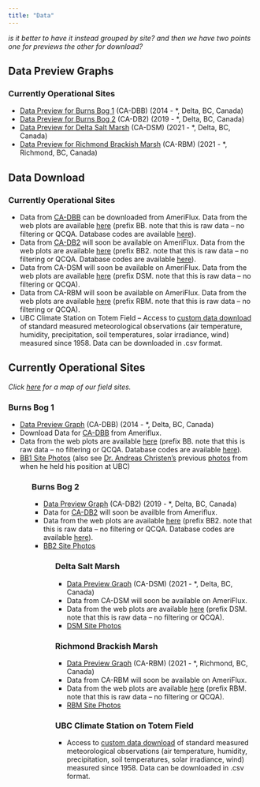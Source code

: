 ```yaml
---
title: "Data"
---
```

*is it better to have it instead grouped by site? and then we have two points one for previews the other for download?*

## Data Preview Graphs
### Currently Operational Sites
<ul>
  <li><a href="https://ibis.geog.ubc.ca/~micromet/data/burnsbog.html#">Data Preview for Burns Bog 1</a> (CA-DBB) (2014 - *, Delta, BC, Canada)</li>
  
  <li><a href="https://ibis.geog.ubc.ca/~micromet/data/burnsbog2.html#">Data Preview for Burns Bog 2</a> (CA-DB2) (2019 - *, Delta, BC, Canada)</li>
  
  <li><a href="https://ibis.geog.ubc.ca/~micromet/data/DeltaSaltMarsh.html#">Data Preview for Delta Salt Marsh</a> (CA-DSM) (2021 - *, Delta, BC, Canada)</li>
  
  <li><a href="https://ibis.geog.ubc.ca/~micromet/data/RichmondBrackishMarsh.html#">Data Preview for Richmond Brackish Marsh</a> (CA-RBM) (2021 - *, Richmond, BC, Canada)</li>
</ul>

## Data Download
### Currently Operational Sites
<ul>
  <li>Data from <a href="https://ameriflux.lbl.gov/sites/siteinfo/CA-DBB">CA-DBB</a> can be downloaded from AmeriFlux. Data from the web plots are available <a href="https://ibis.geog.ubc.ca/~micromet/webdata/resources/csv/">here</a> (prefix BB. note that this is raw data – no filtering or QCQA. Database codes are available <a href="https://ibis.geog.ubc.ca/~micromet/research/Burns-Bog/Database/BB.html">here</a>).</li>
  
  <li>Data from <a href="https://ameriflux.lbl.gov/sites/siteinfo/CA-DB2">CA-DB2</a> will soon be available on AmeriFlux. Data from the web plots are available <a href="https://ibis.geog.ubc.ca/~micromet/webdata/resources/csv/">here</a> (prefix BB2. note that this is raw data – no filtering or QCQA. Database codes are available <a href="https://ibis.geog.ubc.ca/~micromet/research/Burns-Bog/Database/BB.html">here</a>).</li>
  
  <li>Data from CA-DSM will soon be available on AmeriFlux. Data from the web plots are available <a href="https://ibis.geog.ubc.ca/~micromet/webdata/resources/csv/">here</a> (prefix DSM. note that this is raw data – no filtering or QCQA).</li>
  
  <li>Data from CA-RBM will soon be available on AmeriFlux. Data from the web plots are available <a href="https://ibis.geog.ubc.ca/~micromet/data/RichmondBrackishMarsh.html#">here</a> (prefix RBM. note that this is raw data – no filtering or QCQA).</li>
  
  <li>UBC Climate Station on Totem Field – Access to <a href="http://137.82.254.122/DataExport.aspx">custom data download</a> of standard measured meteorological observations (air temperature, humidity, precipitation, soil temperatures, solar irradiance, wind) measured since 1958. Data can be downloaded in .csv format.</li>
</ul>

## Currently Operational Sites

*Click <a href="https://ubc-micromet.github.io/FieldSiteMaps/">here</a> for a map of our field sites.*

### Burns Bog 1
<ul>
  <li> <a href="https://ibis.geog.ubc.ca/~micromet/data/burnsbog.html#">Data Preview Graph</a> (CA-DBB) (2014 - *, Delta, BC, Canada) </li>
  <li> Download Data for <a href="https://ameriflux.lbl.gov/sites/siteinfo/CA-DBB">CA-DBB</a> from Ameriflux. </li>
  <li> Data from the web plots are available <a href="https://ibis.geog.ubc.ca/~micromet/webdata/resources/csv/">here</a> (prefix BB. note that this is raw data – no filtering or QCQA. Database codes are available <a href="https://ibis.geog.ubc.ca/~micromet/research/Burns-Bog/Database/BB.html">here</a>).</li>
  <li> <a href="https://www.flickr.com/gp/188943790@N03/22bQJ7">BB1 Site Photos</a> (also see <a href="https://ibis.geog.ubc.ca/~achristn/projects.html">Dr. Andreas Christen's</a> previous <a href="https://www.flickr.com/photos/140969380@N07/albums/72157666939177185/with/26139296480/">photos</a> from when he held his position at UBC) </li>
<ul>

### Burns Bog 2
<ul>
  <li> <a href="https://ibis.geog.ubc.ca/~micromet/data/burnsbog2.html#">Data Preview Graph</a> (CA-DB2) (2019 - *, Delta, BC, Canada) </li>
  <li> Data for <a href="https://ameriflux.lbl.gov/sites/siteinfo/CA-DB2">CA-DB2</a> will soon be availble from Ameriflux. </li>
  <li> Data from the web plots are available <a href="https://ibis.geog.ubc.ca/~micromet/webdata/resources/csv/">here</a> (prefix BB2. note that this is raw data – no filtering or QCQA. Database codes are available <a href="https://ibis.geog.ubc.ca/~micromet/research/Burns-Bog/Database/BB.html">here</a>).</li>
  <li> <a href="https://www.flickr.com/gp/188943790@N03/ny9Pa3">BB2 Site Photos</a> </li>
<ul>

### Delta Salt Marsh
<ul>
  <li> <a href="https://ibis.geog.ubc.ca/~micromet/data/DeltaSaltMarsh.html#">Data Preview Graph</a> (CA-DSM) (2021 - *, Delta, BC, Canada)</li>
  <li> Data from CA-DSM will soon be available on AmeriFlux. </li>
  <li> Data from the web plots are available <a href="https://ibis.geog.ubc.ca/~micromet/webdata/resources/csv/">here</a> (prefix DSM. note that this is raw data – no filtering or QCQA). </li>
  <li> <a href="https://www.flickr.com/gp/188943790@N03/J010Wq">DSM Site Photos</a> </li>
</ul>

### Richmond Brackish Marsh
<ul>
  <li> <a href="https://ibis.geog.ubc.ca/~micromet/data/RichmondBrackishMarsh.html#">Data Preview Graph</a> (CA-RBM) (2021 - *, Richmond, BC, Canada)</li>
  <li> Data from CA-RBM will soon be available on AmeriFlux. </li>
  <li> Data from the web plots are available <a href="https://ibis.geog.ubc.ca/~micromet/webdata/resources/csv/">here</a> (prefix RBM. note that this is raw data – no filtering or QCQA). </li>
  <li> <a href="https://www.flickr.com/photos/188943790@N03/albums/72177720306622844">RBM Site Photos</a> </li>
</ul>

### UBC Climate Station on Totem Field
<ul>
  <li> Access to <a href="http://137.82.254.122/DataExport.aspx">custom data download</a> of standard measured meteorological observations (air temperature, humidity, precipitation, soil temperatures, solar irradiance, wind) measured since 1958. Data can be downloaded in .csv format. </li>
</ul>